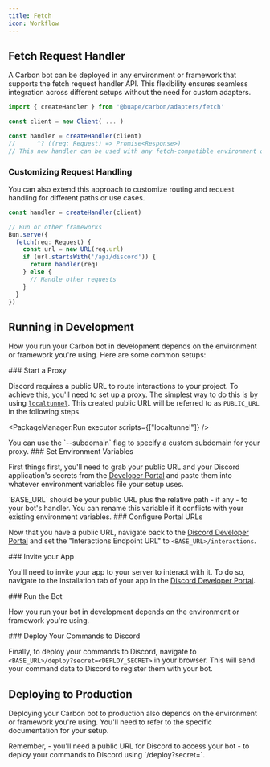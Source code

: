 ```yaml
---
title: Fetch
icon: Workflow
---
```



## Fetch Request Handler

A Carbon bot can be deployed in any environment or framework that supports the fetch request handler API. This flexibility ensures seamless integration across different setups without the need for custom adapters.

```ts
import { createHandler } from '@buape/carbon/adapters/fetch'

const client = new Client( ... )

const handler = createHandler(client)
//      ^? ((req: Request) => Promise<Response>)
// This new handler can be used with any fetch-compatible environment or framework
```

### Customizing Request Handling

You can also extend this approach to customize routing and request handling for different paths or use cases.

```ts
const handler = createHandler(client)

// Bun or other frameworks
Bun.serve({
  fetch(req: Request) {
    const url = new URL(req.url)
    if (url.startsWith('/api/discord')) {
      return handler(req)
    } else {
      // Handle other requests
    }
  }
})
```

## Running in Development

How you run your Carbon bot in development depends on the environment or framework you're using. Here are some common setups:

<Steps>
<Step>
### Start a Proxy

Discord requires a public URL to route interactions to your project. To achieve this, you'll need to set up a proxy. The simplest way to do this is by using [`localtunnel`](https://www.npmjs.com/package/localtunnel). This created public URL will be referred to as `PUBLIC_URL` in the following steps.

<PackageManager.Run executor scripts={["localtunnel"]} />

<Callout type="info">
You can use the `--subdomain` flag to specify a custom subdomain for your proxy.
</Callout>
</Step>

<Step>
### Set Environment Variables

First things first, you'll need to grab your public URL and your Discord application's secrets from the [Developer Portal](https://discord.com/developers/applications) and paste them into whatever environment variables file your setup uses.

<Callout type="warn">
`BASE_URL` should be your public URL plus the relative path - if any - to your bot's handler.
You can rename this variable if it conflicts with your existing environment variables.
</Callout>

</Step>

<Step>
### Configure Portal URLs

Now that you have a public URL, navigate back to the [Discord Developer Portal](https://discord.com/developers/applications) and set the "Interactions Endpoint URL" to `<BASE_URL>/interactions`.

</Step>

<Step>
### Invite your App

You'll need to invite your app to your server to interact with it. To do so, navigate to the Installation tab of your app in the [Discord Developer Portal](https://discord.com/developers/applications).

</Step>

<Step>
### Run the Bot

How you run your bot in development depends on the environment or framework you're using.
</Step>

<Step>
### Deploy Your Commands to Discord

Finally, to deploy your commands to Discord, navigate to `<BASE_URL>/deploy?secret=<DEPLOY_SECRET>` in your browser. This will send your command data to Discord to register them with your bot.
</Step>
</Steps>

## Deploying to Production

Deploying your Carbon bot to production also depends on the environment or framework you're using. You'll need to refer to the specific documentation for your setup.

<Callout type="info">
Remember,
- you'll need a public URL for Discord to access your bot
- to deploy your commands to Discord using `<BASE_URL>/deploy?secret=<DEPLOY_SECRET>`.
</Callout>
